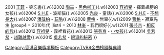 {{Navbox
|name  = TVB8金曲榜頒獎典禮金曲金獎
|title = [[TVB8金曲榜頒獎典禮]]金曲金獎
|titlestyle = background: #FEFFCD
|groupstyle = background: #FEFFDF
|group1 = 1990年代
|list1 = {{nowrap begin}}1999 [[郭富城]] - [[渴望無限]]{{nowrap end}}
|group2 = 2000年代
|list2 = {{nowrap begin}}2000 [[郭富城]] - 動起來{{.w}}2001 [[王菲]] - 笑忘書{{.w}}2002 [[陶喆]] - [[黑色柳丁]]{{.w}}2003 [[容祖兒]] - 揮着翅膀的女孩{{.w}}2004 [[S.H.E]] - 波斯貓{{.w}}2005 [[光良]] - 童話{{.w}}2006 [[S.H.E]] - [[不想長大]]{{.w}}2007 [[潘瑋柏]] - [[玩酷]]{{.w}}2008 [[曹格]] - 無辜{{.w}}2009 [[曹格]] - 寂寞先生 {{nowrap end}}
|group4 = 2010年代
|list4 = {{nowrap begin}}2010 [[林峯]] - 我們很好{{.w}}2011 [[張芸京]] - [[相反的我]]{{.w}}2012 [[容祖兒]] - 霧裡看花{{.w}}2013 [[張芸京]] - [[小女孩]]{{.w}}2014 [[吳若希]] - [[越難越愛]]{{.w}}2015 [[吳若希]] - [[眼淚的秘密]]{{nowrap end}}
}}<noinclude>
[[Category:香港音樂獎項模板]]
[[Category:TVB8金曲榜頒獎典禮]]
</noinclude>